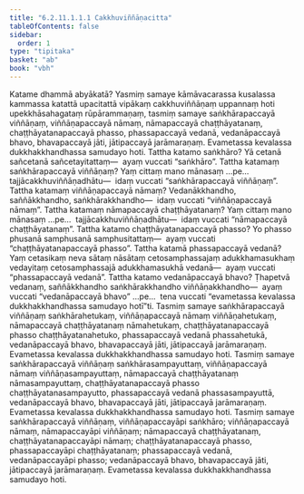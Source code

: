 ```yaml
---
title: "6.2.11.1.1.1 Cakkhuviññāṇacitta"
tableOfContents: false
sidebar:
  order: 1
type: "tipitaka"
basket: "ab"
book: "vbh"
---
```



<DynamicBreadcrumb />

<Division number="306" book="vbh">

<Paragraph number="1229" book="vbh">
Katame dhammā abyākatā? Yasmiṃ samaye kāmāvacarassa kusalassa kammassa katattā upacitattā vipākaṃ cakkhuviññāṇaṃ uppannaṃ hoti upekkhāsahagataṃ rūpārammaṇaṃ, tasmiṃ samaye saṅkhārapaccayā viññāṇaṃ, viññāṇapaccayā nāmaṃ, nāmapaccayā chaṭṭhāyatanaṃ, chaṭṭhāyatanapaccayā phasso, phassapaccayā vedanā, vedanāpaccayā bhavo, bhavapaccayā jāti, jātipaccayā jarāmaraṇaṃ. Evametassa kevalassa dukkhakkhandhassa samudayo hoti.
</Paragraph>

</Division>
<Division number="307" book="vbh">

<Paragraph number="1230" book="vbh">
Tattha katamo saṅkhāro? Yā cetanā sañcetanā sañcetayitattaṃ—  ayaṃ vuccati “saṅkhāro”.
</Paragraph>

<Paragraph number="1231" book="vbh">
Tattha katamaṃ saṅkhārapaccayā viññāṇaṃ? Yaṃ cittaṃ mano mānasaṃ …pe…  tajjācakkhuviññāṇadhātu—  idaṃ vuccati “saṅkhārapaccayā viññāṇaṃ”.
</Paragraph>

<Paragraph number="1232" book="vbh">
Tattha katamaṃ viññāṇapaccayā nāmaṃ? Vedanākkhandho, saññākkhandho, saṅkhārakkhandho—  idaṃ vuccati “viññāṇapaccayā nāmaṃ”.
</Paragraph>

<Paragraph number="1233" book="vbh">
Tattha katamaṃ nāmapaccayā chaṭṭhāyatanaṃ? Yaṃ cittaṃ mano mānasaṃ …pe…  tajjācakkhuviññāṇadhātu—  idaṃ vuccati “nāmapaccayā chaṭṭhāyatanaṃ”.
</Paragraph>

<Paragraph number="1234" book="vbh">
Tattha katamo chaṭṭhāyatanapaccayā phasso? Yo phasso phusanā samphusanā samphusitattaṃ—  ayaṃ vuccati “chaṭṭhāyatanapaccayā phasso”.
</Paragraph>

<Paragraph number="1235" book="vbh">
Tattha katamā phassapaccayā vedanā? Yaṃ cetasikaṃ neva sātaṃ nāsātaṃ cetosamphassajaṃ adukkhamasukhaṃ vedayitaṃ cetosamphassajā adukkhamasukhā vedanā—  ayaṃ vuccati “phassapaccayā vedanā”.
</Paragraph>

<Paragraph number="1236" book="vbh">
Tattha katamo vedanāpaccayā bhavo? Ṭhapetvā vedanaṃ, saññākkhandho saṅkhārakkhandho viññāṇakkhandho—  ayaṃ vuccati “vedanāpaccayā bhavo” …pe…  tena vuccati “evametassa kevalassa dukkhakkhandhassa samudayo hotī”ti.
</Paragraph>

</Division>
<Division number="308" book="vbh">

<Paragraph number="1237" book="vbh">
Tasmiṃ samaye saṅkhārapaccayā viññāṇaṃ saṅkhārahetukaṃ, viññāṇapaccayā nāmaṃ viññāṇahetukaṃ, nāmapaccayā chaṭṭhāyatanaṃ nāmahetukaṃ, chaṭṭhāyatanapaccayā phasso chaṭṭhāyatanahetuko, phassapaccayā vedanā phassahetukā, vedanāpaccayā bhavo, bhavapaccayā jāti, jātipaccayā jarāmaraṇaṃ. Evametassa kevalassa dukkhakkhandhassa samudayo hoti.
</Paragraph>

</Division>
<Division number="309" book="vbh">

<Paragraph number="1238" book="vbh">
Tasmiṃ samaye saṅkhārapaccayā viññāṇaṃ saṅkhārasampayuttaṃ, viññāṇapaccayā nāmaṃ viññāṇasampayuttaṃ, nāmapaccayā chaṭṭhāyatanaṃ nāmasampayuttaṃ, chaṭṭhāyatanapaccayā phasso chaṭṭhāyatanasampayutto, phassapaccayā vedanā phassasampayuttā, vedanāpaccayā bhavo, bhavapaccayā jāti, jātipaccayā jarāmaraṇaṃ. Evametassa kevalassa dukkhakkhandhassa samudayo hoti.
</Paragraph>

</Division>
<Division number="310" book="vbh">

<Paragraph number="1239" book="vbh">
Tasmiṃ samaye saṅkhārapaccayā viññāṇaṃ, viññāṇapaccayāpi saṅkhāro; viññāṇapaccayā nāmaṃ, nāmapaccayāpi viññāṇaṃ; nāmapaccayā chaṭṭhāyatanaṃ, chaṭṭhāyatanapaccayāpi nāmaṃ; chaṭṭhāyatanapaccayā phasso, phassapaccayāpi chaṭṭhāyatanaṃ; phassapaccayā vedanā, vedanāpaccayāpi phasso; vedanāpaccayā bhavo, bhavapaccayā jāti, jātipaccayā jarāmaraṇaṃ. Evametassa kevalassa dukkhakkhandhassa samudayo hoti.
</Paragraph>
</Division>